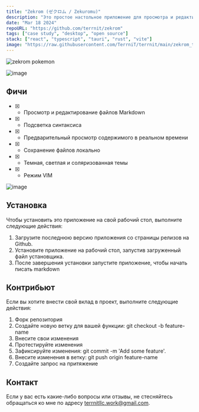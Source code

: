 ```yaml
---
title: "Zekrom (ゼクロム / Zekuromu)"
description: "Это простое настольное приложение для просмотра и редактирования файлов Markdown. Оно было создано с помощью Tauri, фреймворка, который позволяет создавать нативные настольные приложения с использованием веб-технологий, таких как React, Typescript и Vite"
date: "Mar 18 2024"
repoURL: "https://github.com/terrnit/zekrom"
tags: ["case study", "desktop", "open source"]
stack: ["react", "typescript", "tauri", "rust", "vite"]
image: "https://raw.githubusercontent.com/TerrniT/terrnit/main/zekrom_theme.png"
---
```


![zekrom pokemon](https://img.pokemondb.net/artwork/vector/large/zekrom.png)

![image](https://user-images.githubusercontent.com/79077994/230086721-fabf1739-71c0-4517-ba7f-0d0563e1baf7.png)


## Фичи 

- [x] - Просмотр и редактирование файлов Markdown
- [x] - Подсветка синтаксиса
- [x] - Предварительный просмотр содержимого в реальном времени
- [x] - Сохранение файлов локально
- [x] - Темная, светлая и соляризованная темы
- [x] - Режим VIM

![image](https://user-images.githubusercontent.com/79077994/230086932-8fb1d40d-b63a-4870-a937-6d8a3d4372d5.png)

## Установка

Чтобы установить это приложение на свой рабочий стол, выполните следующие действия:

1. Загрузите последнюю версию приложения со страницы релизов на Github.
2. Установите приложение на рабочий стол, запустив загруженный файл установщика.
3. После завершения установки запустите приложение, чтобы начать писать markdown

## Контрибьют

Если вы хотите внести свой вклад в проект, выполните следующие действия:
1. Форк репозитория
2. Создайте новую ветку для вашей функции: git checkout -b feature-name
3. Внесите свои изменения
4. Протестируйте изменения
5. Зафиксируйте изменения: git commit -m 'Add some feature'.
6. Внесите изменения в ветку: git push origin feature-name
7. Создайте запрос на притяжение


## Контакт

Если у вас есть какие-либо вопросы или отзывы, не стесняйтесь обращаться ко мне по адресу terrnitllc.work@gmail.com.